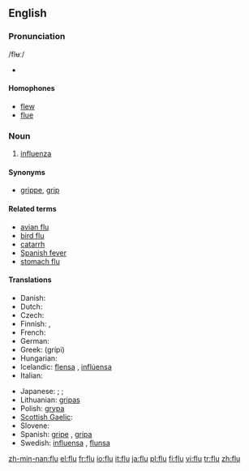 ==English==
{{wikipedia|Influenza}}
===Pronunciation===
/flʉː/
* {{audio|en-us-flu.ogg|Audio (US)}}

====Homophones====
* [[flew]]
* [[flue]]

===Noun===
{{en-noun}}

# [[influenza]]

====Synonyms====
* [[grippe]], [[grip]]

====Related terms====
* [[avian flu]]
* [[bird flu]]
* [[catarrh]]
* [[Spanish fever]]
* [[stomach flu]]

====Translations====
{{trans-top|influenza}}
* Danish: {{t-|da|influenza|c}}
* Dutch: {{t+|nl|griep|f}}
* Czech: {{t-|cs|chřipka|f}}
* Finnish: {{t+|fi|influenssa}}, {{t-|fi|flunssa}}
* French: {{t+|fr|grippe|f}}
* German: {{t+|de|Grippe|f}}
* Greek: {{t+|el|γρίπη|f|sc=Grek}} (grípi)
* Hungarian: {{t+|hu|influenza}}
* Icelandic: [[flensa]] {{f}}, [[inflúensa]] {{f}}
* Italian: {{t+|it|influenza|f}}
{{trans-mid}}
* Japanese: {{qualifier|general}} {{t+|ja|風邪|tr=kaze|sc=Jpan}}; {{qualifier|detailed}} {{t|ja|ウイルス性の風邪|tr=uirusu-sei no kaze|sc=Jpan}}; {{qualifier|medical}} {{t+|ja|流行性感冒|tr=ryūkōsē-kanbō|sc=Jpan}}
* Lithuanian: [[gripas]] {{m}}
* Polish: [[grypa]] {{f}}
* [[Scottish Gaelic]]: {{t-|gd|cnatan mòr|m|xs=Scottish Gaelic}}
* Slovene: {{t+|sl|gripa|f}}
* Spanish: [[gripe]] {{f}}, [[gripa]] {{f}} {{italbrac|Colombia|Mexico}}
* Swedish: [[influensa]] {{c}}, [[flunsa]] {{c}}
{{trans-bottom}}

[[zh-min-nan:flu]]
[[el:flu]]
[[fr:flu]]
[[io:flu]]
[[it:flu]]
[[ja:flu]]
[[pl:flu]]
[[fi:flu]]
[[vi:flu]]
[[tr:flu]]
[[zh:flu]]